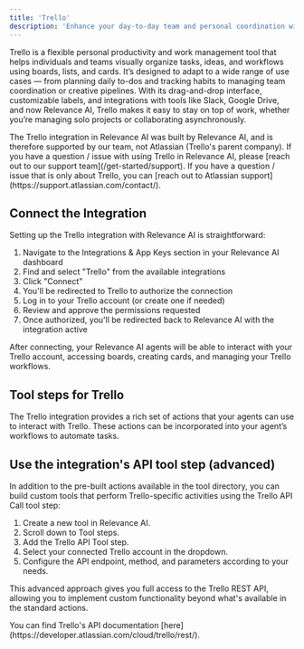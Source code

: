 ```yaml
---
title: 'Trello'
description: 'Enhance your day-to-day team and personal coordination with the Trello integration for Relevance AI.'
---
```


Trello is a flexible personal productivity and work management tool that helps individuals and teams visually organize tasks, ideas, and workflows using boards, lists, and cards. It’s designed to adapt to a wide range of use cases — from planning daily to-dos and tracking habits to managing team coordination or creative pipelines. With its drag-and-drop interface, customizable labels, and integrations with tools like Slack, Google Drive, and now Relevance AI, Trello makes it easy to stay on top of work, whether you’re managing solo projects or collaborating asynchronously.

<Warning>
  The Trello integration in Relevance AI was built by Relevance AI, and is therefore supported by our team, not Atlassian (Trello's parent company). If you have a question / issue with using Trello in Relevance AI, please [reach out to our support team](/get-started/support). If you have a question / issue that is only about Trello, you can [reach out to Atlassian support](https://support.atlassian.com/contact/).
</Warning>

## Connect the Integration

Setting up the Trello integration with Relevance AI is straightforward:

1. Navigate to the Integrations & App Keys section in your Relevance AI dashboard
2. Find and select "Trello" from the available integrations
3. Click "Connect"
4. You'll be redirected to Trello to authorize the connection
5. Log in to your Trello account (or create one if needed)
6. Review and approve the permissions requested
7. Once authorized, you'll be redirected back to Relevance AI with the integration active

After connecting, your Relevance AI agents will be able to interact with your Trello account, accessing boards, creating cards, and managing your Trello workflows.

## Tool steps for Trello

The Trello integration provides a rich set of actions that your agents can use to interact with Trello. These actions can be incorporated into your agent’s workflows to automate tasks.

<Snippet file="components/integrations/trello-tool-steps.mdx"/>

## Use the integration's API tool step (advanced)

In addition to the pre-built actions available in the tool directory, you can build custom tools that perform Trello-specific activities using the Trello API Call tool step:

1. Create a new tool in Relevance AI.
2. Scroll down to Tool steps.
3. Add the Trello API Tool step.
4. Select your connected Trello account in the dropdown.
5. Configure the API endpoint, method, and parameters according to your needs.

This advanced approach gives you full access to the Trello REST API, allowing you to implement custom functionality beyond what's available in the standard actions.

<Info>
  You can find Trello's API documentation [here](https://developer.atlassian.com/cloud/trello/rest/).
</Info>